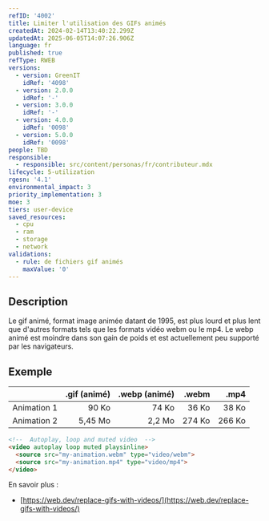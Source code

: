 ```yaml
---
refID: '4002'
title: Limiter l'utilisation des GIFs animés
createdAt: 2024-02-14T13:40:22.299Z
updatedAt: 2025-06-05T14:07:26.906Z
language: fr
published: true
refType: RWEB
versions:
  - version: GreenIT
    idRef: '4098'
  - version: 2.0.0
    idRef: '-'
  - version: 3.0.0
    idRef: '-'
  - version: 4.0.0
    idRef: '0098'
  - version: 5.0.0
    idRef: '0098'
people: TBD
responsible:
  - responsible: src/content/personas/fr/contributeur.mdx
lifecycle: 5-utilization
rgesn: '4.1'
environmental_impact: 3
priority_implementation: 3
moe: 3
tiers: user-device
saved_resources:
  - cpu
  - ram
  - storage
  - network
validations:
  - rule: de fichiers gif animés
    maxValue: '0'
---
```


## Description

Le gif animé, format image animée datant de 1995, est plus lourd et plus lent que d'autres formats tels que les formats vidéo webm ou le mp4.
Le webp animé est moindre dans son gain de poids et est actuellement peu supporté par les navigateurs.

## Exemple

|             | .gif (animé) | .webp (animé) |  .webm |   .mp4 |
| :---------- | -----------: | ------------: | -----: | -----: |
| Animation 1 |        90 Ko |         74 Ko |  36 Ko |  38 Ko |
| Animation 2 |      5,45 Mo |        2,2 Mo | 274 Ko | 266 Ko |

```html
<!--  Autoplay, loop and muted video  -->
<video autoplay loop muted playsinline>
  <source src="my-animation.webm" type="video/webm">
  <source src="my-animation.mp4" type="video/mp4">
</video>
```

En savoir plus :

* [https://web.dev/replace-gifs-with-videos/](https://web.dev/replace-gifs-with-videos/)
